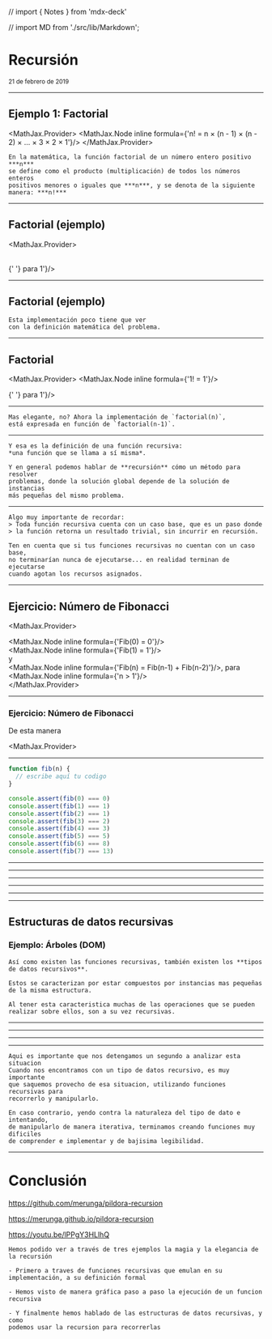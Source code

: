// import { Notes } from 'mdx-deck'

// import MD from './src/lib/Markdown';


<Head>
  <title>Recursión</title>
</Head>


# Recursión

<small>21 de febrero de 2019</small>

---


## Ejemplo 1: Factorial

<MathJax.Provider>
  <MathJax.Node inline formula={'n! = n × (n - 1) × (n - 2) × ... × 3 × 2 × 1'}/>
</MathJax.Provider>

```notes
En la matemática, la función factorial de un número entero positivo ***n***
se define como el producto (multiplicación) de todos los números enteros
positivos menores o iguales que ***n***, y se denota de la siguiente
manera: ***n!***
```
---


## Factorial (ejemplo)

<MathJax.Provider>
  <div><MathJax.Node inline formula={'5! = 5 × 4 × 3 × 2 × 1 = 120'}/></div>
  <Appear>
    <div><MathJax.Node inline formula={'5! = 5 × (4 × 3 × 2 × 1)'}/></div>
    <div><MathJax.Node inline formula={'5! = 5 × 4!'}/></div>
    <div><MathJax.Node inline formula={'5! = 5 × (4 × 3!)'}/></div>
    <div><MathJax.Node inline formula={'5! = 5 × (4 × (3 × 2!))'}/></div>
    <div><MathJax.Node inline formula={'5! = 5 × (4 × (3 × (2 × 1!)))'}/></div>
    <div><MathJax.Node inline formula={'5! = 5 × (4 × (3 × (2 × 1)))'}/></div>
    <div><MathJax.Node inline formula={'5! = 5 × 4 × 3 × 2 × 1 = 120'}/></div>
    <br/>
    <MathJax.Node inline formula={'1! = 1'}/>
    <div>
      <MathJax.Node inline formula={'n! = n * (n-1)!'}/>{'   '}
      para <MathJax.Node inline formula={'n > 1'}/>
    </div>
  </Appear>
</MathJax.Provider>

---

## Factorial (ejemplo)



```notes
Esta implementación poco tiene que ver
con la definición matemática del problema.
```

---


## Factorial

<MathJax.Provider>
  <MathJax.Node inline formula={'1! = 1'}/>
  <div>
    <MathJax.Node inline formula={'n! = n * (n-1)!'}/>{'   '}
    para <MathJax.Node inline formula={'n > 1'}/>
  </div>
</MathJax.Provider>

---



```notes
Mas elegante, no? Ahora la implementación de `factorial(n)`,
está expresada en función de `factorial(n-1)`.
```

---



```notes
Y esa es la definición de una función recursiva:
*una función que se llama a sí misma*.

Y en general podemos hablar de **recursión** cómo un método para resolver
problemas, donde la solución global depende de la solución de instancias
más pequeñas del mismo problema.
```

---



```notes
Algo muy importante de recordar:
> Toda función recursiva cuenta con un caso base, que es un paso donde
> la función retorna un resultado trivial, sin incurrir en recursión.

Ten en cuenta que si tus funciones recursivas no cuentan con un caso base,
no terminarían nunca de ejecutarse... en realidad terminan de ejecutarse
cuando agotan los recursos asignados.
```

---

## Ejercicio: Número de Fibonacci

<MathJax.Provider>
  <Appear>
    <div>
      <div><MathJax.Node inline formula={'Fib(0) = 0'}/></div>
      <div><MathJax.Node inline formula={'Fib(1) = 1'}/></div>
      y
      <div>
        <MathJax.Node inline formula={'Fib(n) = Fib(n-1) + Fib(n-2)'}/>,
        para <MathJax.Node inline formula={'n > 1'}/>
      </div>
    </div>
  </Appear>
</MathJax.Provider>

---

### Ejercicio: Número de Fibonacci

De esta manera

<MathJax.Provider>
  <div><MathJax.Node inline formula={'Fib(0) = 0'}/></div>
  <div><MathJax.Node inline formula={'Fib(1) = 1'}/></div>
  <div><MathJax.Node inline formula={'Fib(2) = 1'}/></div>
  <div><MathJax.Node inline formula={'Fib(3) = 2'}/></div>
  <div><MathJax.Node inline formula={'Fib(4) = 3'}/></div>
  <div><MathJax.Node inline formula={'Fib(5) = 5'}/></div>
  <div><MathJax.Node inline formula={'Fib(6) = 8'}/></div>
  <div><MathJax.Node inline formula={'Fib(7) = 13'}/></div>
</MathJax.Provider>

---


```javascript Ejercicio: Número de Fibonacci
function fib(n) {
  // escribe aquí tu codigo
}

console.assert(fib(0) === 0)
console.assert(fib(1) === 1)
console.assert(fib(2) === 1)
console.assert(fib(3) === 2)
console.assert(fib(4) === 3)
console.assert(fib(5) === 5)
console.assert(fib(6) === 8)
console.assert(fib(7) === 13)
```

---



---



---



---



---



---

## Estructuras de datos recursivas

<Appear>
  <h3>Ejemplo: Árboles (DOM)</h3>
</Appear>

```notes
Así como existen las funciones recursivas, también existen los **tipos de datos recursivos**.

Estos se caracterizan por estar compuestos por instancias mas pequeñas de la misma estructura.

Al tener esta caracteristica muchas de las operaciones que se pueden realizar sobre ellos, son a su vez recursivas.
```

---



<WalkTheDomDom />

<WalkTheDomDomCode />

---



---



<WalkTheDomIFrame />

<WalkTheDomCodeHighlight />

---



```notes
Aqui es importante que nos detengamos un segundo a analizar esta situacion
Cuando nos encontramos con un tipo de datos recursivo, es muy importante
que saquemos provecho de esa situacion, utilizando funciones recursivas para
recorrerlo y manipularlo.

En caso contrario, yendo contra la naturaleza del tipo de dato e intentando,
de manipularlo de manera iterativa, terminamos creando funciones muy dificiles
de comprender e implementar y de bajisima legibilidad.
```
---

# Conclusión

<https://github.com/merunga/pildora-recursion>

<https://merunga.github.io/pildora-recursion>

<https://youtu.be/lPPgY3HLlhQ>

```notes
Hemos podido ver a través de tres ejemplos la magia y la elegancia de la recursión

- Primero a traves de funciones recursivas que emulan en su implementación, a su definición formal

- Hemos visto de manera gráfica paso a paso la ejecución de un funcion recursiva

- Y finalmente hemos hablado de las estructuras de datos recursivas, y como
podemos usar la recursion para recorrerlas

